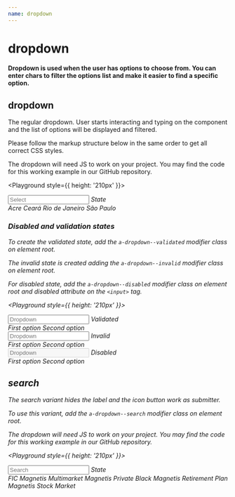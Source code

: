 ```yaml
---
name: dropdown
---
```



# dropdown

#### Dropdown is used when the user has options to choose from. You can enter chars to filter the options list and make it easier to find a specific option.

## dropdown

The regular dropdown. User starts interacting and typing on the component and the list of options will be displayed and filtered.

Please follow the markup structure below in the same order to get all correct CSS styles.

The dropdown will need JS to work on your project. You may find the code for this working example in our GitHub repository.

<Playground style={{ height: '210px' }}>
  <div id='dropdownStandard' className='a-dropdown'>
    <input
      id='dropdownInputStandard'
      type='text'
      aria-labelledby='dropdownLabelStandard'
      placeholder='Select'
    />
    <i />
    <label id='dropdownLabelStandard' htmlFor='dropdownInputStandard'>
      State
    </label>
    <nav aria-label='State list'>
      <a role='option'>Acre</a>
      <a role='option'>Ceará</a>
      <a role='option'>Rio de Janeiro</a>
      <a role='option'>São Paulo</a>
    </nav>
  </div>
</Playground>

### Disabled and validation states

To create the validated state, add the `a-dropdown--validated` modifier class on element root.

The invalid state is created adding the `a-dropdown--invalid` modifier class on element root.

For disabled state, add the `a-dropdown--disabled` modifier class on element root and disabled attribute on the `<input>` tag.

<Playground style={{ height: '210px' }}>
  <div id='dropdownValidated' className='a-dropdown a-dropdown--validated'>
    <input
      id='dropdownInputValidated'
      type='text'
      aria-labelledby='dropdownLabelValidated'
      placeholder='Dropdown'
    />
    <i />
    <label id='dropdownLabelValidated' htmlFor='dropdownInputValidated'>
      Validated
    </label>
    <nav aria-label='State list'>
      <a role='option'>First option</a>
      <a role='option'>Second option</a>
    </nav>
  </div>
  <div id='dropdownInvalid' className='a-dropdown a-dropdown--invalid'>
    <input
      id='dropdownInputInvalid'
      type='text'
      aria-labelledby='dropdownLabelInvalid'
      placeholder='Dropdown'
    />
    <i />
    <label id='dropdownLabelInvalid' htmlFor='dropdownInputInvalid'>
      Invalid
    </label>
    <nav aria-label='State list'>
      <a role='option'>First option</a>
      <a role='option'>Second option</a>
    </nav>
  </div>
  <div id='dropdownDisabled' className='a-dropdown a-dropdown--disabled'>
    <input
      id='dropdownInputDisabled'
      type='text'
      aria-labelledby='dropdownLabelDisabled'
      placeholder='Dropdown'
      disabled
    />
    <i />
    <label id='dropdownLabelDisabled' htmlFor='dropdownInputDisabled'>
      Disabled
    </label>
    <nav aria-label='State list'>
      <a role='option'>First option</a>
      <a role='option'>Second option</a>
    </nav>
  </div>
</Playground>

## search

The search variant hides the label and the icon button work as submitter.

To use this variant, add the `a-dropdown--search` modifier class on element root.

The dropdown will need JS to work on your project. You may find the code for this working example in our GitHub repository.

<Playground style={{ height: '210px' }}>
  <div id='dropdownSearch' className='a-dropdown a-dropdown--search'>
    <input
      id='dropdownInputSearch'
      type='text'
      aria-labelledby='dropdownLabelSearch'
      placeholder='Search'
    />
    <i aria-label='Search button' role='button' />
    <label id='dropdownLabelSearch' htmlFor='dropdownInputSearch'>
      State
    </label>
    <nav aria-label='Search list'>
      <a role='option'>FIC Magnetis Multimarket</a>
      <a role='option'>Magnetis Private Black</a>
      <a role='option'>Magnetis Retirement Plan</a>
      <a role='option'>Magnetis Stock Market</a>
    </nav>
  </div>
</Playground>

<HandleDropdown selector='#dropdownStandard' openedClass="a-dropdown--opened" />
<HandleDropdown selector='#dropdownValidated' openedClass="a-dropdown--opened" />
<HandleDropdown selector='#dropdownInvalid' openedClass="a-dropdown--opened" />
<HandleDropdown selector='#dropdownSearch' openedClass="a-dropdown--opened" searchURL="https://google.com/search?q=" />
